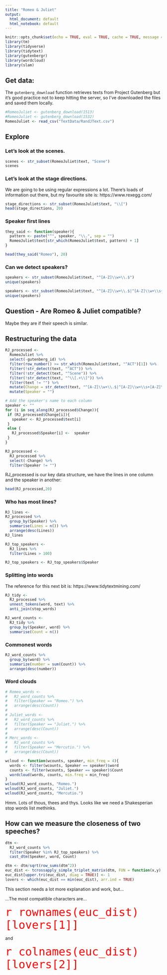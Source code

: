 ---
title: "Romeo & Juliet"
output:
  html_document: default
  html_notebook: default
---

```{r setup, include=FALSE}
knitr::opts_chunk$set(echo = TRUE, eval = TRUE, cache = TRUE, message = FALSE, warning = FALSE)
library(tm)
library(tidyverse)
library(tidytext)
library(gutenbergr)
library(wordcloud)
library(slam)
```


## Get data:

The `gutenberg_download` function retrieves texts from Project Gutenberg but it's good practice not to keep hitting the server, so I've downloaded the files and saved them locally.

```{r download}
#RomeoJuliet <- gutenberg_download(1513)
#RomeoJuliet <- gutenberg_download(1532)
RomeoJuliet <- read_csv("TextData/RandJText.csv")
```

## Explore

### Let's look at the scenes.

```{r}
scenes <- str_subset(RomeoJuliet$text, "Scene")
scenes
```

### Let's look at the stage directions.

We are going to be using regular expressions a lot. There's loads of information out there, but my favourite site is: https://www.rexegg.com/

```{r}
stage_directions <- str_subset(RomeoJuliet$text, "\\[")
head(stage_directions, 20)
```

### Speaker first lines

```{r}
they_said <- function(speaker){
  pattern <- paste("^", speaker, "\\.", sep = "")
  RomeoJuliet$text[str_which(RomeoJuliet$text, pattern) + 1]
}

head(they_said("Romeo"), 20)
```



### Can we detect speakers?

```{r}
speakers <- str_subset(RomeoJuliet$text, "^[A-Z]\\w+\\.$")
unique(speakers)
```

```{r}
speakers <- str_subset(RomeoJuliet$text, "^[A-Z]\\w+\\.$|^[A-Z]\\w+\\s+[A-Z]\\w+\\.$")
unique(speakers)
```

## Question - Are Romeo & Juliet compatible?

Maybe they are if their speech is similar.

## Restructuring the data

```{r}

RJ_processed <- 
  RomeoJuliet %>% 
  select(-gutenberg_id) %>%                                                                # Remove the ID column
  filter(row_number() >= str_which(RomeoJuliet$text, "^ACT")[1]) %>%                       # Remove all the lines before Act 1
  filter(!str_detect(text, "^ACT")) %>%                                                    # Remove all the lines starting with ACT
  filter(!str_detect(text, "^Scene")) %>%                                                  # Remove all the lines starting with Scene
  filter(!str_detect(text, "^\\[.+\\]")) %>%                                               # Remove all the lines that look like [...]
  filter(text != "") %>%                                                                   # Remove all the blank lines
  mutate(Change = str_detect(text, "^[A-Z]\\w+\\.$|^[A-Z]\\w+\\s+[A-Z]\\w+\\.$" )) %>%     # Add a column to show when there is a new speaker
  mutate(Speaker = "")                                                                     # Create a column for the Speaker's name
```

```{r}
# Add the speaker's name to each column
speaker <- ""
for (i in seq_along(RJ_processed$Change)){
 if (RJ_processed$Change[i]){
   speaker <- RJ_processed$text[i]
 }
 else {
   RJ_processed$Speaker[i] <-  speaker
 }
}

RJ_processed <- 
  RJ_processed %>% 
  select(-Change) %>% 
  filter(Speaker != "")
```

RJ_processed is our key data structure, we have the lines in one column and the speaker in another:

```{r}
head(RJ_processed,20)
```



### Who has most lines?

```{r}
RJ_lines <- 
RJ_processed %>% 
  group_by(Speaker) %>% 
  summarise(Lines = n()) %>% 
  arrange(desc(Lines))
RJ_lines

RJ_top_speakers <- 
  RJ_lines %>% 
  filter(Lines > 100)

RJ_top_speakers <- RJ_top_speakers$Speaker
```

### Splitting into words

The reference for this next bit is: https://www.tidytextmining.com/

```{r}
RJ_tidy <- 
  RJ_processed %>% 
  unnest_tokens(word, text) %>% 
  anti_join(stop_words)
```

```{r}
RJ_word_counts <- 
  RJ_tidy %>% 
  group_by(Speaker, word) %>% 
  summarise(Count = n())
```

### Commonest words


```{r}
RJ_word_counts %>% 
  group_by(word) %>% 
  summarize(number = sum(Count)) %>% 
  arrange(desc(number))
```

### Word clouds

```{r}
# Romeo_words <- 
#   RJ_word_counts %>% 
#   filter(Speaker == "Romeo.") %>% 
#   arrange(desc(Count))
# 
# Juliet_words <- 
#   RJ_word_counts %>% 
#   filter(Speaker == "Juliet.") %>% 
#   arrange(desc(Count))
# 
# Merc_words <- 
#   RJ_word_counts %>% 
#   filter(Speaker == "Mercutio.") %>% 
#   arrange(desc(Count))
```

```{r}
wcloud <- function(wcounts, speaker, min_freq = 4){
  words <- filter(wcounts, Speaker == speaker)$word
  counts <- filter(wcounts, Speaker == speaker)$Count
  wordcloud(words, counts, min.freq = min_freq)
}
wcloud(RJ_word_counts, "Romeo.")
wcloud(RJ_word_counts, "Juliet.")
wcloud(RJ_word_counts, "Mercutio.")

```

Hmm. Lots of thous, thees and thys. Looks like we need a Shakesperian stop words list methinks.


## How can we measure the closeness of two speeches?


```{r}
dtm <- 
  RJ_word_counts %>% 
  filter(Speaker %in% RJ_top_speakers) %>% 
  cast_dtm(Speaker, word, Count)

```


```{r}
dtm <- dtm/sqrt(row_sums(dtm^2))
euc_dist <- tcrossapply_simple_triplet_matrix(dtm, FUN = function(x,y) sqrt(sum((x-y)^2)))
euc_dist[upper.tri(euc_dist, diag = TRUE)] <- 1
lovers <- which(euc_dist == min(euc_dist), arr.ind = TRUE)
```

This section needs a lot more explanation and work, but...

...The most compatible characters are...

<span style = "color:red; font-size:300%;">
`r rownames(euc_dist)[lovers[1]]`
</span>

and

<span style = "color:red; font-size:300%;">
`r colnames(euc_dist)[lovers[2]]`
</span>





